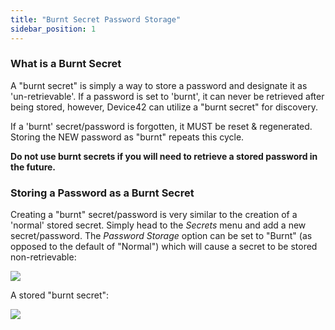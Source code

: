```yaml
---
title: "Burnt Secret Password Storage"
sidebar_position: 1
---
```


### What is a Burnt Secret

A "burnt secret" is simply a way to store a password and designate it as 'un-retrievable'. If a password is set to 'burnt', it can never be retrieved after being stored, however, Device42 can utilize a "burnt secret" for discovery.

If a 'burnt' secret/password is forgotten, it MUST be reset & regenerated. Storing the NEW password as "burnt" repeats this cycle.

**Do not use burnt secrets if you will need to retrieve a stored password in the future.**

### Storing a Password as a Burnt Secret

Creating a "burnt" secret/password is very similar to the creation of a 'normal' stored secret. Simply head to the _Secrets_ menu and add a new secret/password. The _Password Storage_ option can be set to "Burnt" (as opposed to the default of "Normal") which will cause a secret to be stored non-retrievable:

![](/assets/images/Secrets-5-add-burnt-700x303.png)

A stored "burnt secret": 

![](/assets/images/Secrets-6-list-with-burnt-700x257.png)
